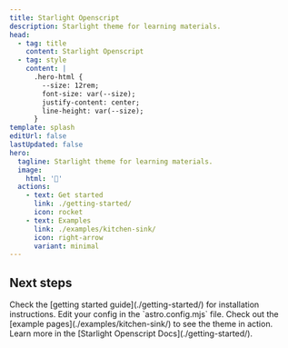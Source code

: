 ```yaml
---
title: Starlight Openscript
description: Starlight theme for learning materials.
head:
  - tag: title
    content: Starlight Openscript
  - tag: style
    content: |
      .hero-html {
        --size: 12rem;
        font-size: var(--size);
        justify-content: center;
        line-height: var(--size);
      }
template: splash
editUrl: false
lastUpdated: false
hero:
  tagline: Starlight theme for learning materials.
  image:
    html: '🎇'
  actions:
    - text: Get started
      link: ./getting-started/
      icon: rocket
    - text: Examples
      link: ./examples/kitchen-sink/
      icon: right-arrow
      variant: minimal
---
```



## Next steps

<CardGrid stagger>
  <Card title="Install the theme" icon="puzzle">
    Check the [getting started guide](./getting-started/) for installation
    instructions.
  </Card>
  <Card title="Configure the theme" icon="rocket">
    Edit your config in the `astro.config.mjs` file.
  </Card>
  <Card title="Preview the theme" icon="seti:image">
    Check out the [example pages](./examples/kitchen-sink/) to see the theme in
    action.
  </Card>
  <Card title="Read the docs" icon="open-book">
    Learn more in the [Starlight Openscript Docs](./getting-started/).
  </Card>
</CardGrid>
